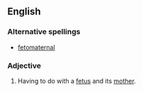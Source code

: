 ==English==
===Alternative spellings===
*[[fetomaternal]]
===Adjective===
{{en-adj|-}}
#{{medicine}} Having to do with a [[fetus]] and its [[mother]].
{{anagrams:en/aaeeflmnortt}}